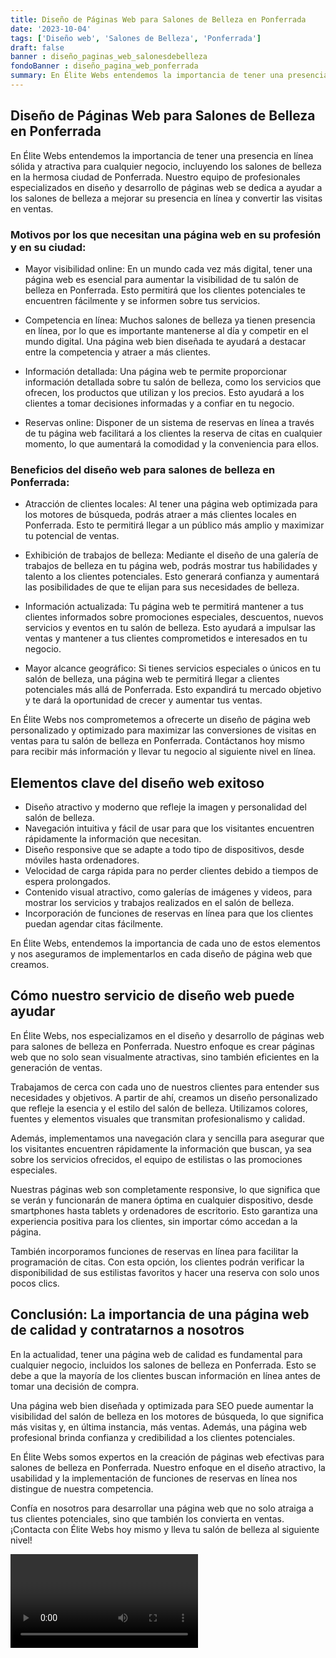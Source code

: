 ```yaml
---
title: Diseño de Páginas Web para Salones de Belleza en Ponferrada
date: '2023-10-04'
tags: ['Diseño web', 'Salones de Belleza', 'Ponferrada']
draft: false
banner : diseño_paginas_web_salonesdebelleza
fondoBanner : diseño_pagina_web_ponferrada
summary: En Élite Webs entendemos la importancia de tener una presencia en línea sólida y atractiva para cualquier negocio, incluyendo los salones de belleza en la hermosa ciudad de Ponferrada. Nuestro equipo de profesionales especializados en diseño y desarrollo de páginas web se dedica a ayudar a los salones de belleza a mejorar su presencia en línea y convertir las visitas en ventas.
---
```


## Diseño de Páginas Web para Salones de Belleza en Ponferrada

En Élite Webs entendemos la importancia de tener una presencia en línea sólida y atractiva para cualquier negocio, incluyendo los salones de belleza en la hermosa ciudad de Ponferrada. Nuestro equipo de profesionales especializados en diseño y desarrollo de páginas web se dedica a ayudar a los salones de belleza a mejorar su presencia en línea y convertir las visitas en ventas.

### Motivos por los que necesitan una página web en su profesión y en su ciudad:

- Mayor visibilidad online: En un mundo cada vez más digital, tener una página web es esencial para aumentar la visibilidad de tu salón de belleza en Ponferrada. Esto permitirá que los clientes potenciales te encuentren fácilmente y se informen sobre tus servicios.

- Competencia en línea: Muchos salones de belleza ya tienen presencia en línea, por lo que es importante mantenerse al día y competir en el mundo digital. Una página web bien diseñada te ayudará a destacar entre la competencia y atraer a más clientes.

- Información detallada: Una página web te permite proporcionar información detallada sobre tu salón de belleza, como los servicios que ofrecen, los productos que utilizan y los precios. Esto ayudará a los clientes a tomar decisiones informadas y a confiar en tu negocio.

- Reservas online: Disponer de un sistema de reservas en línea a través de tu página web facilitará a los clientes la reserva de citas en cualquier momento, lo que aumentará la comodidad y la conveniencia para ellos.

### Beneficios del diseño web para salones de belleza en Ponferrada:

- Atracción de clientes locales: Al tener una página web optimizada para los motores de búsqueda, podrás atraer a más clientes locales en Ponferrada. Esto te permitirá llegar a un público más amplio y maximizar tu potencial de ventas.

- Exhibición de trabajos de belleza: Mediante el diseño de una galería de trabajos de belleza en tu página web, podrás mostrar tus habilidades y talento a los clientes potenciales. Esto generará confianza y aumentará las posibilidades de que te elijan para sus necesidades de belleza.

- Información actualizada: Tu página web te permitirá mantener a tus clientes informados sobre promociones especiales, descuentos, nuevos servicios y eventos en tu salón de belleza. Esto ayudará a impulsar las ventas y mantener a tus clientes comprometidos e interesados en tu negocio.

- Mayor alcance geográfico: Si tienes servicios especiales o únicos en tu salón de belleza, una página web te permitirá llegar a clientes potenciales más allá de Ponferrada. Esto expandirá tu mercado objetivo y te dará la oportunidad de crecer y aumentar tus ventas.

En Élite Webs nos comprometemos a ofrecerte un diseño de página web personalizado y optimizado para maximizar las conversiones de visitas en ventas para tu salón de belleza en Ponferrada. Contáctanos hoy mismo para recibir más información y llevar tu negocio al siguiente nivel en línea.

<GifSeo />

<Cta />

## Elementos clave del diseño web exitoso

- Diseño atractivo y moderno que refleje la imagen y personalidad del salón de belleza.
- Navegación intuitiva y fácil de usar para que los visitantes encuentren rápidamente la información que necesitan.
- Diseño responsive que se adapte a todo tipo de dispositivos, desde móviles hasta ordenadores.
- Velocidad de carga rápida para no perder clientes debido a tiempos de espera prolongados.
- Contenido visual atractivo, como galerías de imágenes y videos, para mostrar los servicios y trabajos realizados en el salón de belleza.
- Incorporación de funciones de reservas en línea para que los clientes puedan agendar citas fácilmente.

En Élite Webs, entendemos la importancia de cada uno de estos elementos y nos aseguramos de implementarlos en cada diseño de página web que creamos.

## Cómo nuestro servicio de diseño web puede ayudar

En Élite Webs, nos especializamos en el diseño y desarrollo de páginas web para salones de belleza en Ponferrada. Nuestro enfoque es crear páginas web que no solo sean visualmente atractivas, sino también eficientes en la generación de ventas.

Trabajamos de cerca con cada uno de nuestros clientes para entender sus necesidades y objetivos. A partir de ahí, creamos un diseño personalizado que refleje la esencia y el estilo del salón de belleza. Utilizamos colores, fuentes y elementos visuales que transmitan profesionalismo y calidad.

Además, implementamos una navegación clara y sencilla para asegurar que los visitantes encuentren rápidamente la información que buscan, ya sea sobre los servicios ofrecidos, el equipo de estilistas o las promociones especiales.

Nuestras páginas web son completamente responsive, lo que significa que se verán y funcionarán de manera óptima en cualquier dispositivo, desde smartphones hasta tablets y ordenadores de escritorio. Esto garantiza una experiencia positiva para los clientes, sin importar cómo accedan a la página.

También incorporamos funciones de reservas en línea para facilitar la programación de citas. Con esta opción, los clientes podrán verificar la disponibilidad de sus estilistas favoritos y hacer una reserva con solo unos pocos clics.

## Conclusión: La importancia de una página web de calidad y contratarnos a nosotros

En la actualidad, tener una página web de calidad es fundamental para cualquier negocio, incluidos los salones de belleza en Ponferrada. Esto se debe a que la mayoría de los clientes buscan información en línea antes de tomar una decisión de compra.

Una página web bien diseñada y optimizada para SEO puede aumentar la visibilidad del salón de belleza en los motores de búsqueda, lo que significa más visitas y, en última instancia, más ventas. Además, una página web profesional brinda confianza y credibilidad a los clientes potenciales.

En Élite Webs somos expertos en la creación de páginas web efectivas para salones de belleza en Ponferrada. Nuestro enfoque en el diseño atractivo, la usabilidad y la implementación de funciones de reservas en línea nos distingue de nuestra competencia.

Confía en nosotros para desarrollar una página web que no solo atraiga a tus clientes potenciales, sino que también los convierta en ventas. ¡Contacta con Élite Webs hoy mismo y lleva tu salón de belleza al siguiente nivel!

<Video />

<CtaBot job='Salones de Belleza' city='Ponferrada'/>

<Gmaps query='Ponferrada+españa+maps' />